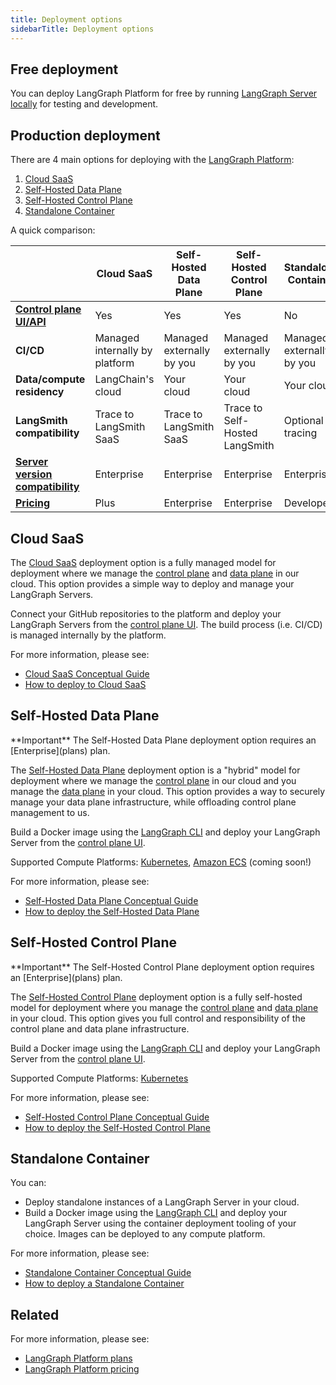 ```yaml
---
title: Deployment options
sidebarTitle: Deployment options
---
```


## Free deployment

You can deploy LangGraph Platform for free by running [LangGraph Server locally](local-server) for testing and development. 

## Production deployment

There are 4 main options for deploying with the [LangGraph Platform](index):

1. [Cloud SaaS](#cloud-saas)
2. [Self-Hosted Data Plane](#self-hosted-data-plane)
3. [Self-Hosted Control Plane](#self-hosted-control-plane)
4. [Standalone Container](#standalone-container)

A quick comparison:

|                      | **Cloud SaaS** | **Self-Hosted Data Plane** | **Self-Hosted Control Plane** | **Standalone Container** |
|----------------------|----------------|----------------------------|-------------------------------|--------------------------|
| **[Control plane UI/API](control-plane)** | Yes | Yes | Yes | No |
| **CI/CD** | Managed internally by platform | Managed externally by you | Managed externally by you | Managed externally by you |
| **Data/compute residency** | LangChain's cloud | Your cloud | Your cloud | Your cloud |
| **LangSmith compatibility** | Trace to LangSmith SaaS | Trace to LangSmith SaaS | Trace to Self-Hosted LangSmith | Optional tracing |
| **[Server version compatibility](langgraph-server#server-versions)** | Enterprise | Enterprise | Enterprise | Enterprise |
| **[Pricing](https://www.langchain.com/pricing-langgraph-platform)** | Plus | Enterprise | Enterprise | Developer |

## Cloud SaaS

The [Cloud SaaS](cloud) deployment option is a fully managed model for deployment where we manage the [control plane](control-plane) and [data plane](data-plane) in our cloud. This option provides a simple way to deploy and manage your LangGraph Servers.

Connect your GitHub repositories to the platform and deploy your LangGraph Servers from the [control plane UI](control-plane#control-plane-ui). The build process (i.e. CI/CD) is managed internally by the platform.

For more information, please see:

* [Cloud SaaS Conceptual Guide](cloud)
* [How to deploy to Cloud SaaS](deploy-to-cloud)

## Self-Hosted Data Plane

<Info>
  **Important**
  The Self-Hosted Data Plane deployment option requires an [Enterprise](plans) plan.
</Info>

The [Self-Hosted Data Plane](self-hosted-data-plane) deployment option is a "hybrid" model for deployment where we manage the [control plane](control-plane) in our cloud and you manage the [data plane](data-plane) in your cloud. This option provides a way to securely manage your data plane infrastructure, while offloading control plane management to us.

Build a Docker image using the [LangGraph CLI](langgraph-cli) and deploy your LangGraph Server from the [control plane UI](control-plane#control-plane-ui).

Supported Compute Platforms: [Kubernetes](https://kubernetes.io/), [Amazon ECS](https://aws.amazon.com/ecs/) (coming soon!)

For more information, please see:

* [Self-Hosted Data Plane Conceptual Guide](self-hosted-data-plane)
* [How to deploy the Self-Hosted Data Plane](deploy-self-hosted-data-plane)

## Self-Hosted Control Plane

<Info>
  **Important**
  The Self-Hosted Control Plane deployment option requires an [Enterprise](plans) plan.
</Info>

The [Self-Hosted Control Plane](self-hosted-control-plane) deployment option is a fully self-hosted model for deployment where you manage the [control plane](control-plane) and [data plane](data-plane) in your cloud. This option gives you full control and responsibility of the control plane and data plane infrastructure.

Build a Docker image using the [LangGraph CLI](langgraph-cli) and deploy your LangGraph Server from the [control plane UI](control-plane#control-plane-ui).

Supported Compute Platforms: [Kubernetes](https://kubernetes.io/)

For more information, please see:

* [Self-Hosted Control Plane Conceptual Guide](self-hosted-control-plane)
* [How to deploy the Self-Hosted Control Plane](deploy-self-hosted-control-plane)

## Standalone Container

You can:

- Deploy standalone instances of a LangGraph Server in your cloud.
- Build a Docker image using the [LangGraph CLI](langgraph-cli) and deploy your LangGraph Server using the container deployment tooling of your choice. Images can be deployed to any compute platform.

For more information, please see:

* [Standalone Container Conceptual Guide](standalone-container)
* [How to deploy a Standalone Container](deploy-standalone-container)

## Related

For more information, please see:

* [LangGraph Platform plans](plans)
* [LangGraph Platform pricing](https://www.langchain.com/langgraph-platform-pricing)
